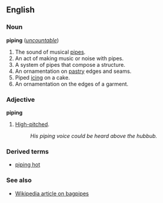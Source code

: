 == English ==
=== Noun ===
'''piping''' (''[[uncountable]]'')

#The sound of musical [[pipe]]s.
#An act of making music or noise with pipes.
#A system of pipes that compose a structure.
#An ornamentation on [[pastry]] edges and seams.
#Piped [[icing]] on a cake.
#An ornamentation on the edges of a garment.

===Adjective===
'''piping'''

#[[High-pitched]].
#:''His piping voice could be heard above the hubbub.''

=== Derived terms ===
*[[piping hot]]

===See also===
*[[:w:bagpipes|Wikipedia article on bagpipes]]